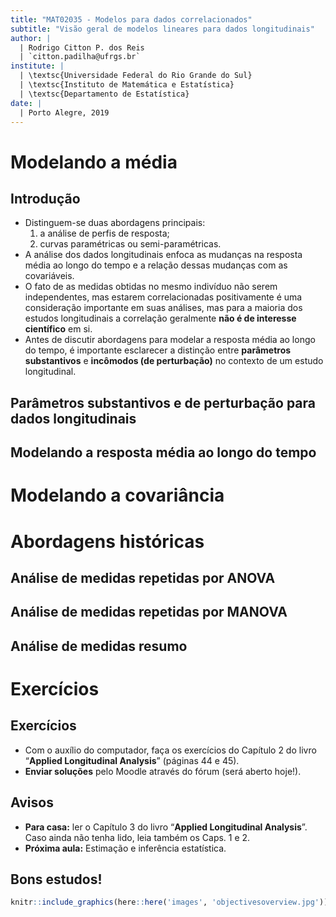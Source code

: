 ```yaml
---
title: "MAT02035 - Modelos para dados correlacionados"
subtitle: "Visão geral de modelos lineares para dados longitudinais"
author: |
  | Rodrigo Citton P. dos Reis
  | `citton.padilha@ufrgs.br`
institute: |
  | \textsc{Universidade Federal do Rio Grande do Sul}
  | \textsc{Instituto de Matemática e Estatística}
  | \textsc{Departamento de Estatística}
date: |
  | Porto Alegre, 2019
---
```


# Modelando a média

## Introdução

- Distinguem-se duas abordagens principais: 
    1. a análise de perfis de resposta;
    2. curvas paramétricas ou semi-paramétricas.
- A análise dos dados longitudinais enfoca as mudanças na resposta média ao longo do tempo e a relação dessas mudanças com as covariáveis.
- O fato de as medidas obtidas no mesmo indivíduo não serem independentes, mas estarem correlacionadas positivamente é uma consideração importante em suas análises, mas para a maioria dos estudos longitudinais a correlação geralmente __não é de interesse científico__ em si.
- Antes de discutir abordagens para modelar a resposta média ao longo do tempo, é importante esclarecer a distinção entre __parâmetros substantivos__ e __incômodos (de perturbação)__ no contexto de um estudo longitudinal.

## Parâmetros substantivos e de perturbação para dados longitudinais

## Modelando a resposta média ao longo do tempo

# Modelando a covariância

# Abordagens históricas

## Análise de medidas repetidas por ANOVA

## Análise de medidas repetidas por MANOVA

## Análise de medidas resumo

# Exercícios

## Exercícios

- Com o auxílio do computador, faça os exercícios do Capítulo 2 do livro "__Applied Longitudinal Analysis__" (páginas 44 e 45).
- __Enviar soluções__ pelo Moodle através do fórum (será aberto hoje!).

## Avisos

- __Para casa:__ ler o Capítulo 3 do livro "__Applied Longitudinal Analysis__". Caso ainda não tenha lido, leia também os Caps. 1 e 2.
- __Próxima aula:__ Estimação e inferência estatística.

## Bons estudos!

```r
knitr::include_graphics(here::here('images', 'objectivesoverview.jpg'))
```
